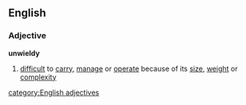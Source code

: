 ==English==
===Adjective===
'''unwieldy'''
#[[difficult]] to [[carry]], [[manage]] or [[operate]] because of its [[size]], [[weight]] or [[complexity]]
[[category:English adjectives]]